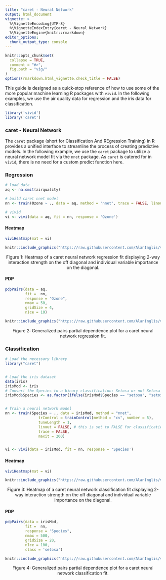 ```yaml
---
title: "caret - Neural Network"
output: html_document
vignette: >
  %\VignetteEncoding{UTF-8}
  %\VignetteIndexEntry{caret - Neural Network}
  %\VignetteEngine{knitr::rmarkdown}
editor_options:
  chunk_output_type: console
---
```


```r
knitr::opts_chunk$set(
  collapse = TRUE,
  comment = "#>",
  fig.path = "vig/"
)
options(rmarkdown.html_vignette.check_title = FALSE)
```

<!-- avoid border around images -->
<style>
img {
  border: 0;
  }
</style>

This guide is designed as a quick-stop reference of how to use some of the more popular machine learning R packages with `vivid`.  In the following examples, we use the air quality data for regression and the iris data for classification. 
  
```r
library('vivid')
library('caret')
```



### caret - Neural Network


The `caret` package (short for Classification And REgression Training) in R provides a unified interface to streamline the process of creating predictive models. In the following example, we use the `caret` package to utilize a neural network model fit via the `nnet` package. As `caret` is catered for in `vivid`, there is no need for a custom predict function here. 

### Regression
```r
# load data 
aq <- na.omit(airquality)

# build caret nnet model
nn <- train(Ozone ~ ., data = aq, method = "nnet", trace = FALSE, linout = TRUE, maxit = 200)

# vivid
vi <- vivi(data = aq, fit = nn, response = 'Ozone')

```

#### Heatmap
```r
viviHeatmap(mat = vi)
```

```r
knitr::include_graphics("https://raw.githubusercontent.com/AlanInglis/vivid/master/vignettes/vig/caret_r_heat-1.png")
```
<center>
<caption><span id="fig1:fig1">Figure 1: </span>Heatmap of a caret neural network regression fit displaying 2-way interaction strength on the off diagonal and individual variable importance on the diagonal.</caption>
  </center>


#### PDP
```r
pdpPairs(data = aq, 
         fit =  nn, 
         response = "Ozone", 
         nmax = 50, 
         gridSize = 4,         
         nIce = 10)
```

```r
knitr::include_graphics("https://raw.githubusercontent.com/AlanInglis/vivid/master/vignettes/vig/caret_r_pdp-1.png")
```
<center>
<caption><span id="fig2:fig2">Figure 2: </span>Generalized pairs partial dependence plot for a caret neural network regression fit.</caption>
</center>

### Classification

```r
# Load the necessary library
library("caret")


# Load the iris dataset
data(iris)
irisMod <- iris
# Convert the Species to a binary classification: Setosa or not Setosa
irisMod$Species <- as.factor(ifelse(irisMod$Species == "setosa", "setosa", "not_setosa"))


# Train a neural network model
nn <- train(Species ~ ., data = irisMod, method = "nnet", 
               trControl = trainControl(method = "cv", number = 5), 
               tuneLength = 1,
               linout = FALSE, # this is set to FALSE for classification problems
               trace = FALSE, 
               maxit = 200)


vi <- vivi(data = irisMod, fit = nn, response = 'Species')

```


#### Heatmap
```r
viviHeatmap(mat = vi)
```
  
```r
knitr::include_graphics("https://raw.githubusercontent.com/AlanInglis/vivid/master/vignettes/vig/caret_c_heat-1.png")
```
<center>
<caption><span id="fig3:fig3">Figure 3: </span>Heatmap of a caret neural network classification fit displaying 2-way interaction strength on the off diagonal and individual variable importance on the diagonal.</caption>
  </center>
  
#### PDP  
```r
pdpPairs(data = irisMod, 
         fit =  nn, 
         response = "Species", 
         nmax = 500, 
         gridSize = 20,         
         nIce = 100,
         class = 'setosa')

```

```r
knitr::include_graphics("https://raw.githubusercontent.com/AlanInglis/vivid/master/vignettes/vig/caret_c_pdp-1.png")
```
<center>
<caption><span id="fig4:fig4">Figure 4: </span>Generalized pairs partial dependence plot for a caret neural network classification fit.</caption>
</center>
